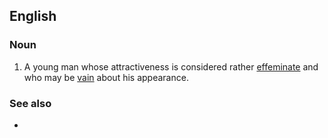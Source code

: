 ==English==

===Noun===
{{en-noun}}

# {{lb|en|pejorative|slang}} A young man whose attractiveness is considered rather [[effeminate]] and who may be [[vain]] about his appearance.

===See also===
* {{l|en|who's a pretty boy then}}